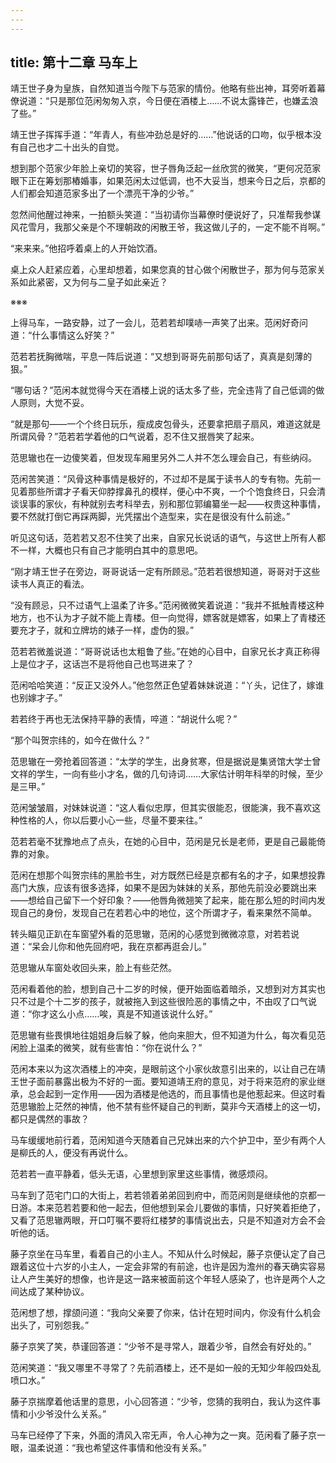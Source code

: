 ```yaml
---
---
---
```

title: 第十二章 马车上
---




靖王世子身为皇族，自然知道当今陛下与范家的情份。他略有些出神，耳旁听着幕僚说道：“只是那位范闲匆匆入京，今日便在酒楼上……不说太露锋芒，也嫌孟浪了些。”

靖王世子挥挥手道：“年青人，有些冲劲总是好的……”他说话的口吻，似乎根本没有自己也才二十出头的自觉。

想到那个范家少年脸上亲切的笑容，世子唇角泛起一丝欣赏的微笑，“更何况范家眼下正在筹划那樁婚事，如果范闲太过低调，也不大妥当，想来今日之后，京都的人们都会知道范家多出了一个漂亮干净的少爷。”

忽然间他醒过神来，一拍额头笑道：“当初请你当幕僚时便说好了，只准帮我参谋风花雪月，我那父亲是个不理朝政的闲散王爷，我这做儿子的，一定不能不肖啊。”

“来来来。”他招呼着桌上的人开始饮酒。

桌上众人赶紧应着，心里却想着，如果您真的甘心做个闲散世子，那为何与范家关系如此紧密，又为何与二皇子如此亲近？

※※※

上得马车，一路安静，过了一会儿，范若若却噗哧一声笑了出来。范闲好奇问道：“什么事情这么好笑？”

范若若抚胸微喘，平息一阵后说道：“又想到哥哥先前那句话了，真真是刻薄的狠。”

“哪句话？”范闲本就觉得今天在酒楼上说的话太多了些，完全违背了自己低调的做人原则，大觉不妥。

“就是那句——一个个终日玩乐，瘦成皮包骨头，还要拿把扇子扇风，难道这就是所谓风骨？”范若若学着他的口气说着，忍不住又抿唇笑了起来。

范思辙也在一边傻笑着，但发现车厢里另外二人并不怎么理会自己，有些纳闷。

范闲苦笑道：“风骨这种事情是极好的，不过却不是属于读书人的专有物。先前一见着那些所谓才子看天仰脖撑鼻孔的模样，便心中不爽，一个个饱食终日，只会清谈误事的家伙，有种就别去考科举去，别和那位郭编纂坐一起——权贵这种事情，要不然就打倒它再踩两脚，光凭摆出个造型来，实在是很没有什么前途。”

听见这句话，范若若又忍不住笑了出来，自家兄长说话的语气，与这世上所有人都不一样，大概也只有自己才能明白其中的意思吧。

“刚才靖王世子在旁边，哥哥说话一定有所顾忌。”范若若很想知道，哥哥对于这些读书人真正的看法。

“没有顾忌，只不过语气上温柔了许多。”范闲微微笑着说道：“我并不抵触青楼这种地方，也不认为才子就不能上青楼。但一向觉得，嫖客就是嫖客，如果上了青楼还要充才子，就和立牌坊的婊子一样，虚伪的狠。”

范若若微羞说道：“哥哥说话也太粗鲁了些。”在她的心目中，自家兄长才真正称得上是位才子，这话岂不是将他自己也骂进来了？

范闲哈哈笑道：“反正又没外人。”他忽然正色望着妹妹说道：“丫头，记住了，嫁谁也别嫁才子。”

若若终于再也无法保持平静的表情，啐道：“胡说什么呢？”

“那个叫贺宗纬的，如今在做什么？”

范思辙在一旁抢着回答道：“太学的学生，出身贫寒，但是据说是集贤馆大学士曾文祥的学生，一向有些小才名，做的几句诗词……大家估计明年科举的时候，至少是三甲。”

范闲皱皱眉，对妹妹说道：“这人看似忠厚，但其实很能忍，很能演，我不喜欢这种性格的人，你以后要小心一些，尽量不要来往。”

范若若毫不犹豫地点了点头，在她的心目中，范闲是兄长是老师，更是自己最能倚靠的对象。

范闲在想那个叫贺宗纬的黑脸书生，对方既然已经是京都有名的才子，如果想投靠高门大族，应该有很多选择，如果不是因为妹妹的关系，那他先前没必要跳出来——想给自己留下一个好印象？——他唇角微翘笑了起来，能在那么短的时间内发现自己的身份，发现自己在若若心中的地位，这个所谓才子，看来果然不简单。

转头瞄见正趴在车窗望外看的范思辙，范闲的心感觉到微微凉意，对若若说道：“呆会儿你和他先回府吧，我在京都再逛会儿。”

范思辙从车窗处收回头来，脸上有些茫然。

范闲看着他的脸，想到自己十二岁的时候，便开始面临着暗杀，又想到对方其实也只不过是个十二岁的孩子，就被拖入到这些很险恶的事情之中，不由叹了口气说道：“你才这么小点……唉，真是不知道该说什么好。”

范思辙有些畏惧地往姐姐身后躲了躲，他向来胆大，但不知道为什么，每次看见范闲脸上温柔的微笑，就有些害怕：“你在说什么？”

范闲本来以为这次酒楼上的冲突，是眼前这个小家伙故意引出来的，以让自己在靖王世子面前暴露出极为不好的一面。要知道靖王府的意见，对于将来范府的家业继承，总会起到一定作用——因为酒楼是他选的，而且事情也是他惹起来。但这时看范思辙脸上茫然的神情，他不禁有些怀疑自己的判断，莫非今天酒楼上的这一切，都只是偶然的事故？

马车缓缓地前行着，范闲知道今天随着自己兄妹出来的六个护卫中，至少有两个人是柳氏的人，便没有再说什么。

范若若一直平静着，低头无语，心里想到家里这些事情，微感烦闷。

马车到了范宅门口的大街上，若若领着弟弟回到府中，而范闲则是继续他的京都一日游。本来范若若要和他一起去，但他想到呆会儿要做的事情，只好笑着拒绝了，又看了范思辙两眼，开口叮嘱不要将红楼梦的事情说出去，只是不知道对方会不会听他的话。

藤子京坐在马车里，看着自己的小主人。不知从什么时候起，藤子京便认定了自己跟着这位十六岁的小主人，一定会非常的有前途，也许是因为澹州的春天确实容易让人产生美好的想像，也许是这一路来被面前这个年轻人感染了，也许是两个人之间达成了某种协议。

范闲想了想，撑颌问道：“我向父亲要了你来，估计在短时间内，你没有什么机会出头了，可别怨我。”

藤子京笑了笑，恭谨回答道：“少爷不是寻常人，跟着少爷，自然会有好处的。”

范闲笑道：“我又哪里不寻常了？先前酒楼上，还不是如一般的无知少年般四处乱喷口水。”

藤子京揣摩着他话里的意思，小心回答道：“少爷，您猜的我明白，我认为这件事情和小少爷没什么关系。”

马车已经停了下来，外面的清风入帘无声，令人心神为之一爽。范闲看了藤子京一眼，温柔说道：“我也希望这件事情和他没有关系。”